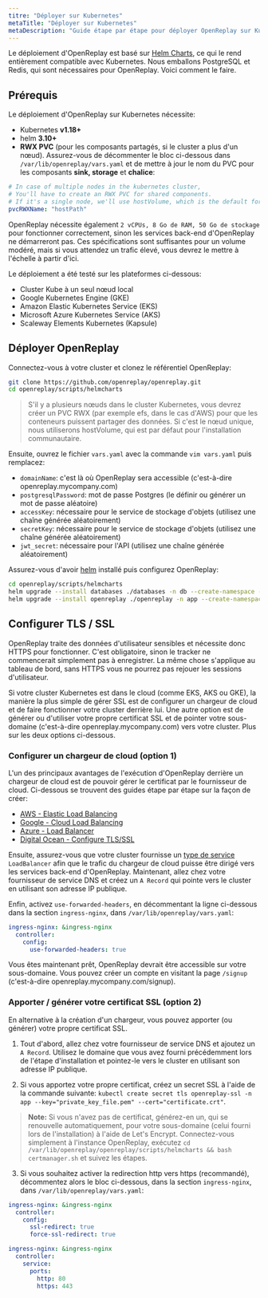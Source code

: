 ```yaml
---
titre: "Déployer sur Kubernetes"
metaTitle: "Déployer sur Kubernetes"
metaDescription: "Guide étape par étape pour déployer OpenReplay sur Kubernetes."
---
```


Le déploiement d'OpenReplay est basé sur [Helm Charts](https://helm.sh), ce qui le rend entièrement compatible avec Kubernetes. Nous emballons PostgreSQL et Redis, qui sont nécessaires pour OpenReplay. Voici comment le faire.

## Prérequis

Le déploiement d'OpenReplay sur Kubernetes nécessite:
- Kubernetes **v1.18+**
- helm **3.10+**
- **RWX PVC** (pour les composants partagés, si le cluster a plus d'un nœud). Assurez-vous de décommenter le bloc ci-dessous dans `/var/lib/openreplay/vars.yaml` et de mettre à jour le nom du PVC pour les composants **sink, storage** et **chalice**:


```yaml
# In case of multiple nodes in the kubernetes cluster,
# You'll have to create an RWX PVC for shared components.
# If it's a single node, we'll use hostVolume, which is the default for the community/oss edition.
pvcRWXName: "hostPath"
```


OpenReplay nécessite également `2 vCPUs, 8 Go de RAM, 50 Go de stockage` pour fonctionner correctement, sinon les services back-end d'OpenReplay ne démarreront pas. Ces spécifications sont suffisantes pour un volume modéré, mais si vous attendez un trafic élevé, vous devrez le mettre à l'échelle à partir d'ici.

Le déploiement a été testé sur les plateformes ci-dessous:
- Cluster Kube à un seul nœud local
- Google Kubernetes Engine (GKE)
- Amazon Elastic Kubernetes Service (EKS)
- Microsoft Azure Kubernetes Service (AKS)
- Scaleway Elements Kubernetes (Kapsule)

## Déployer OpenReplay

Connectez-vous à votre cluster et clonez le référentiel OpenReplay:


```bash
git clone https://github.com/openreplay/openreplay.git
cd openreplay/scripts/helmcharts
```


> S'il y a plusieurs nœuds dans le cluster Kubernetes,
vous devrez créer un PVC RWX (par exemple efs, dans le cas d'AWS) pour que les conteneurs puissent partager des données.
Si c'est le nœud unique, nous utiliserons hostVolume, qui est par défaut pour l'installation communautaire.

Ensuite, ouvrez le fichier `vars.yaml` avec la commande `vim vars.yaml` puis remplacez:
- `domainName`: c'est là où OpenReplay sera accessible (c'est-à-dire openreplay.mycompany.com)
- `postgresqlPassword`: mot de passe Postgres (le définir ou générer un mot de passe aléatoire)
- `accessKey`: nécessaire pour le service de stockage d'objets (utilisez une chaîne générée aléatoirement)
- `secretKey`: nécessaire pour le service de stockage d'objets (utilisez une chaîne générée aléatoirement)
- `jwt_secret`: nécessaire pour l'API (utilisez une chaîne générée aléatoirement)

Assurez-vous d'avoir [helm](https://helm.sh/docs/intro/install/) installé puis configurez OpenReplay:


```bash
cd openreplay/scripts/helmcharts
helm upgrade --install databases ./databases -n db --create-namespace --wait -f ./vars.yaml --atomic
helm upgrade --install openreplay ./openreplay -n app --create-namespace --wait -f ./vars.yaml --atomic
```


## Configurer TLS / SSL

OpenReplay traite des données d'utilisateur sensibles et nécessite donc HTTPS pour fonctionner. C'est obligatoire, sinon le tracker ne commencerait simplement pas à enregistrer. La même chose s'applique au tableau de bord, sans HTTPS vous ne pourrez pas rejouer les sessions d'utilisateur.

Si votre cluster Kubernetes est dans le cloud (comme EKS, AKS ou GKE), la manière la plus simple de gérer SSL est de configurer un chargeur de cloud et de faire fonctionner votre cluster derrière lui. Une autre option est de générer ou d'utiliser votre propre certificat SSL et de pointer votre sous-domaine (c'est-à-dire openreplay.mycompany.com) vers votre cluster. Plus sur les deux options ci-dessous.

### Configurer un chargeur de cloud (option 1)

L'un des principaux avantages de l'exécution d'OpenReplay derrière un chargeur de cloud est de pouvoir gérer le certificat par le fournisseur de cloud. Ci-dessous se trouvent des guides étape par étape sur la façon de créer:
- [AWS - Elastic Load Balancing](/deployment/deploy-aws#setupawsloadbalancer(option1))
- [Google - Cloud Load Balancing](/deployment/deploy-gcp#setupgoogleloadbalancer(option1))
- [Azure - Load Balancer]([/deployment/deploy-azure#setupazurefrontdoor(option1)](https://docs.microsoft.com/en-us/azure/load-balancer/load-balancer-overview))
- [Digital Ocean - Configure TLS/SSL](/deployment/deploy-digitalocean#configuretls/ssl)

Ensuite, assurez-vous que votre cluster fournisse un [type de service](https://kubernetes.io/docs/concepts/services-networking/service/#loadbalancer) `LoadBalancer` afin que le trafic du chargeur de cloud puisse être dirigé vers les services back-end d'OpenReplay. Maintenant, allez chez votre fournisseur de service DNS et créez un `A Record` qui pointe vers le cluster en utilisant son adresse IP publique.

Enfin, activez `use-forwarded-headers`, en décommentant la ligne ci-dessous dans la section `ingress-nginx`, dans `/var/lib/openreplay/vars.yaml`:


```yaml
ingress-nginx: &ingress-nginx
  controller:
    config:
      use-forwarded-headers: true
```


Vous êtes maintenant prêt, OpenReplay devrait être accessible sur votre sous-domaine. Vous pouvez créer un compte en visitant la page `/signup` (c'est-à-dire openreplay.mycompany.com/signup).

### Apporter / générer votre certificat SSL (option 2)

En alternative à la création d'un chargeur, vous pouvez apporter (ou générer) votre propre certificat SSL.

1. Tout d'abord, allez chez votre fournisseur de service DNS et ajoutez un `A Record`. Utilisez le domaine que vous avez fourni précédemment lors de l'étape d'installation et pointez-le vers le cluster en utilisant son adresse IP publique.

2. Si vous apportez votre propre certificat, créez un secret SSL à l'aide de la commande suivante: `kubectl create secret tls openreplay-ssl -n app --key="private_key_file.pem" --cert="certificate.crt"`.

> **Note:** Si vous n'avez pas de certificat, générez-en un, qui se renouvelle automatiquement, pour votre sous-domaine (celui fourni lors de l'installation) à l'aide de Let's Encrypt. Connectez-vous simplement à l'instance OpenReplay, exécutez `cd /var/lib/openreplay/openreplay/scripts/helmcharts && bash certmanager.sh` et suivez les étapes.

3. Si vous souhaitez activer la redirection http vers https (recommandé), décommentez alors le bloc ci-dessous, dans la section `ingress-nginx`, dans `/var/lib/openreplay/vars.yaml`:


```yaml
ingress-nginx: &ingress-nginx
  controller:
    config:
      ssl-redirect: true
      force-ssl-redirect: true
```

```yaml
ingress-nginx: &ingress-nginx
  controller:
    service:
      ports:
        http: 80
        https: 443
```
